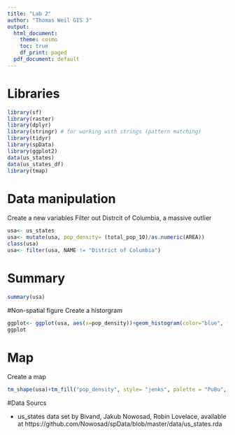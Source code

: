 ```yaml
---
title: "Lab 2"
author: "Thomas Weil GIS 3"
output:
  html_document:
    theme: cosmo
    toc: true
    df_print: paged
  pdf_document: default
---
```




# Libraries

```r
library(sf)
library(raster)
library(dplyr)
library(stringr) # for working with strings (pattern matching)
library(tidyr) 
library(spData)
library(ggplot2)
data(us_states)
data(us_states_df)
library(tmap)
```
# Data manipulation

Create a new variables
Filter out Distrcit of Columbia, a massive outlier
```r
usa<- us_states
usa<- mutate(usa, pop_density= (total_pop_10)/as.numeric(AREA))
class(usa)
usa<- filter(usa, NAME != "District of Columbia")
```
# Summary
```r

summary(usa)
```
#Non-spatial figure
Create a historgram
```r
ggplot<- ggplot(usa, aes(x=pop_density))+geom_histogram(color="blue", fill="white", bins=30)
ggplot
```

# Map
Create a map
```r

tm_shape(usa)+tm_fill("pop_density", style= "jenks", palette = "PuBu", title="Density")+ tm_borders()+tm_layout(main.title="Population density 2015",legend.position = c("right", "bottom"), legend.text.size = .66, main.title.position = "center")+tm_compass()


```

#Data Sourcs

* us_states data set by Bivand, Jakub Nowosad, Robin Lovelace, available at https://github.com/Nowosad/spData/blob/master/data/us_states.rda 
